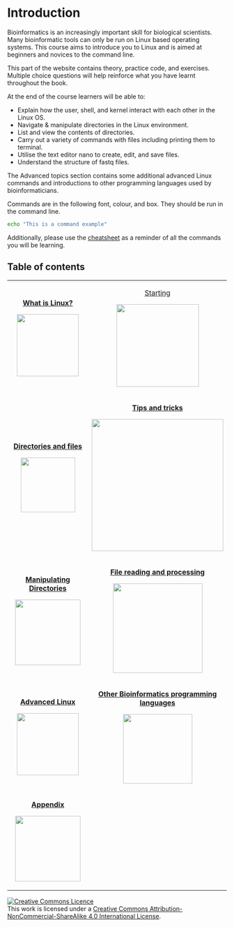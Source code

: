# Introduction {#intro}


Bioinformatics is an increasingly important skill for biological scientists. Many bioinformatic tools can only be run on Linux based operating systems. This course aims to introduce you to Linux and is aimed at beginners and novices to the command line.

This part of the website contains theory, practice code, and exercises. Multiple choice questions will help reinforce what you have learnt throughout the book.

At the end of the course learners will be able to:

-   Explain how the user, shell, and kernel interact with each other in the Linux OS.
-   Navigate & manipulate directories in the Linux environment.
-   List and view the contents of directories.
-   Carry out a variety of commands with files including printing them to terminal.
-   Utilise the text editor nano to create, edit, and save files.
-   Understand the structure of fastq files.

The Advanced topics section contains some additional advanced Linux commands and introductions to other programming languages used by bioinformaticians.

Commands are in the following font, colour, and box. They should be run in the command line.

```bash
echo "This is a command example" 
```

Additionally, please use the [cheatsheet](a1-cheat_sheet.qmd) as a reminder of all the commands you will be learning.

## Table of contents {.unnumbered}

+:---------------------------------------------------------------------------------:+:---------------------------------------------------------------------------------:+
| [**What is Linux?**](01-Linux_Introduction.qmd)                                   | [Starting](02-Starting.qmd)                                                       |
|                                                                                   |                                                                                   |
| [![](figures/linux_beginner.png){width="142"}](01-Linux_Introduction.qmd)         | [![](figures/start.png){width="189"}](02-Starting.qmd)                            |
+-----------------------------------------------------------------------------------+-----------------------------------------------------------------------------------+
| [**Directories and files**](03-Directories_and_Files.qmd)                         | [**Tips and tricks**](04-Tips_and_tricks.qmd)                                     |
|                                                                                   |                                                                                   |
| [![](figures/directory.png){width="125"}](03-Directories_and_Files.qmd)           | [![](figures/skateboard_trick.png){width="302"}](04-Tips_and_tricks.qmd)          |
+-----------------------------------------------------------------------------------+-----------------------------------------------------------------------------------+
| [**Manipulating Directories**](05-Manipulating_directories.qmd)                   | [**File reading and processing**](07-File_reading_and_processing.qmd)             |
|                                                                                   |                                                                                   |
| [![](figures/transform.png){width="150"}](05-Manipulating_directories.qmd)        | [![](figures/files.png){width="205"}](07-File_reading_and_processing.qmd)         |
+-----------------------------------------------------------------------------------+-----------------------------------------------------------------------------------+
| [**Advanced Linux**](11-Advanced_linux_practice.qmd)                              | [**Other Bioinformatics programming languages**](13-Bioinformatica_languages.qmd) |
|                                                                                   |                                                                                   |
| [![](figures/linux_intermdiary.png){width="142"}](11-Advanced_linux_practice.qmd) | [![](figures/languages.png){width="159"}](13-Bioinformatica_languages.qmd)        |
+-----------------------------------------------------------------------------------+-----------------------------------------------------------------------------------+
| [**Appendix**](a1-cheat_sheet.qmd)                                                |                                                                                   |
|                                                                                   |                                                                                   |
| [![](figures/cheatsheet.png){width="150"}](a1-cheat_sheet.qmd)                    |                                                                                   |
+-----------------------------------------------------------------------------------+-----------------------------------------------------------------------------------+

<a rel="license" href="http://creativecommons.org/licenses/by-nc-sa/4.0/"><img src="https://i.creativecommons.org/l/by-nc-sa/4.0/88x31.png" alt="Creative Commons Licence" style="border-width:0"/></a><br />This work is licensed under a <a rel="license" href="http://creativecommons.org/licenses/by-nc-sa/4.0/">Creative Commons Attribution-NonCommercial-ShareAlike 4.0 International License</a>.

